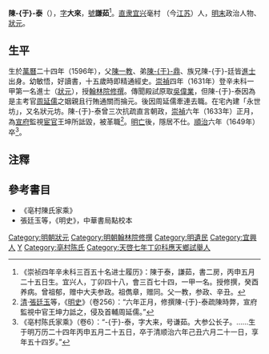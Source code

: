 {{NoteTA
|T=zh-hant:陳-{于}-泰; zh-hans:陳-{于}-泰;
}}
'''陳-{于}-泰'''（{{bd|1596年||1649年|catIdx=C陳}}），[[表字|字]]'''大來'''，[[號|號]]'''謙茹'''<ref>《崇祯四年辛未科三百五十名进士履历》：陳于泰，謙茹，書二房，丙申五月二十五日生。宜兴人，丁卯四十八，會三百七十四，一甲一名。授修撰，癸酉养病。曾祖郁，赠中大夫参政。祖儁章，赠同。父一教，参政、辛丑。</ref>。[[南直隶|直隶]][[宜兴|宜兴]]毫村
（今[[江苏|江苏]]）人，[[明末|明末]]政治人物、[[狀元|狀元]]。

==生平==
生於[[萬曆|萬曆]]二十四年（1596年），父[[陳一教|陳一教]]、弟[[陳於鼎|陳-{于}-鼎]]、族兄陳-{于}-廷皆[[進士|進士]]出身。幼敏悟，好讀書，十五歲時即精通經史。[[崇禎|崇禎]]四年（1631年）登辛未科一甲第一名進士（[[狀元|狀元]]），授[[翰林院|翰林院]][[修撰|修撰]]。傳聞殿試原取[[吳偉業|吳偉業]]，但陳-{于}-泰因為是主考官[[周延儒|周延儒]]之姻親且行賄通關而掄元。後因周延儒牽連去職。在宅內建「永世坊」，又名狀元坊。陳-{于}-泰曾三次抗疏直言朝政，[[崇禎|崇禎]]六年（1633年）正月，為[[宣府鎮|宣府]]監視[[中官|宦官]]王坤所詆毀，被革職<ref>[[清|清]]·[[張廷玉|張廷玉]]等，《[[明史|明史]]》（卷256）：“六年正月，修撰陳-{于}-泰疏陳時弊，宣府監視中官王坤力詆之，侵及首輔周延儒。”</ref>。[[甲申之變|明亡]]後，隱居不仕。[[順治|順治]]六年（1649年）卒<ref>《亳村陈氏家乘》（卷6）：“-{于}-泰，字大来，号谦茹。大参公长子。……生于明万历二十四年丙申五月二十五日，卒于清顺治六年己丑六月二十一日，享年五十四岁。”</ref>。

==注釋==
{{reflist}}

==參考書目==
*《亳村陳氏家乘》
*張廷玉等，《明史》，中華書局點校本

{{崇禎四年辛未科殿試金榜}}
{{DEFAULTSORT:Chen陳}}

[[Category:明朝狀元|Category:明朝狀元]]
[[Category:明朝翰林院修撰|Category:明朝翰林院修撰]]
[[Category:明遺民|Category:明遺民]]
[[Category:宜興人|Category:宜興人]]
[[Category:陳姓|Y]]
[[Category:亳村陈氏|Category:亳村陈氏]]
[[Category:天啓七年丁卯科應天鄉試舉人|Category:天啓七年丁卯科應天鄉試舉人]]